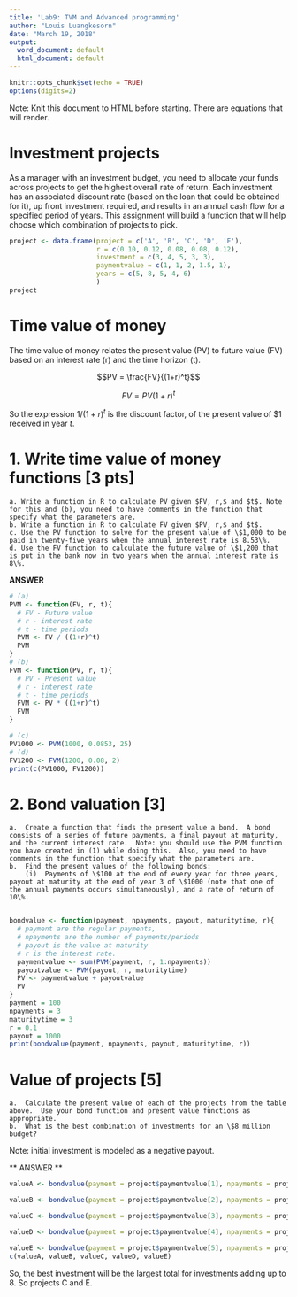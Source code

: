 ```yaml
---
title: 'Lab9: TVM and Advanced programming'
author: "Louis Luangkesorn"
date: "March 19, 2018"
output:
  word_document: default
  html_document: default
---
```


```r
knitr::opts_chunk$set(echo = TRUE)
options(digits=2)
```

Note: Knit this document to HTML before starting. There are equations that will render.

# Investment projects

As a manager with an investment budget, you need to allocate your funds across projects to get the highest overall rate of return. Each investment has an associated discount rate (based on the loan that could be obtained for it), up front investment required, and results in an annual cash flow for a specified period of years.  This assignment will build a function that will help choose which combination of projects to pick.

```r
project <- data.frame(project = c('A', 'B', 'C', 'D', 'E'),
                      r = c(0.10, 0.12, 0.08, 0.08, 0.12),
                      investment = c(3, 4, 5, 3, 3),
                      paymentvalue = c(1, 1, 2, 1.5, 1),
                      years = c(5, 8, 5, 4, 6)
                      )
project
```
# Time value of money

The time value of money relates the present value (PV) to future value (FV) based on an interest rate (r) and the time horizon (t).

$$PV = \frac{FV}{(1+r)^t}$$

$$FV = PV {(1+r)^t}$$

So the expression $1/(1+r)^t$ is the discount factor, of the present value of \$1 received in year $t$.

# 1. Write time value of money functions [3 pts]

    a. Write a function in R to calculate PV given $FV, r,$ and $t$. Note for this and (b), you need to have comments in the function that specify what the parameters are.
    b. Write a function in R to calculate FV given $PV, r,$ and $t$.
    c. Use the PV function to solve for the present value of \$1,000 to be paid in twenty-five years when the annual interest rate is 8.53\%.
    d. Use the FV function to calculate the future value of \$1,200 that is put in the bank now in two years when the annual interest rate is 8\%.

**ANSWER**

```r
# (a)
PVM <- function(FV, r, t){
  # FV - Future value
  # r - interest rate
  # t - time periods
  PVM <- FV / ((1+r)^t)
  PVM
}
# (b)
FVM <- function(PV, r, t){
  # PV - Present value
  # r - interest rate
  # t - time periods
  FVM <- PV * ((1+r)^t)
  FVM
}

# (c)
PV1000 <- PVM(1000, 0.0853, 25)
# (d)
FV1200 <- FVM(1200, 0.08, 2)
print(c(PV1000, FV1200))
```

# 2.  Bond valuation [3]

    a.  Create a function that finds the present value a bond.  A bond consists of a series of future payments, a final payout at maturity,  and the current interest rate.  Note: you should use the PVM function you have created in (1) while doing this.  Also, you need to have comments in the function that specify what the parameters are.
    b.  Find the present values of the following bonds:
        (i)  Payments of \$100 at the end of every year for three years, payout at maturity at the end of year 3 of \$1000 (note that one of the annual payments occurs simultaneously), and a rate of return of 10\%.
        
```r
bondvalue <- function(payment, npayments, payout, maturitytime, r){
  # payment are the regular payments,
  # npayments are the number of payments/periods
  # payout is the value at maturity
  # r is the interest rate.
  paymentvalue <- sum(PVM(payment, r, 1:npayments))
  payoutvalue <- PVM(payout, r, maturitytime)
  PV <- paymentvalue + payoutvalue
  PV
}
payment = 100
npayments = 3
maturitytime = 3
r = 0.1
payout = 1000
print(bondvalue(payment, npayments, payout, maturitytime, r))
```

# Value of projects [5]

    a.  Calculate the present value of each of the projects from the table above.  Use your bond function and present value functions as appropriate.
    b.  What is the best combination of investments for an \$8 million budget?

Note: initial investment is modeled as a negative payout.

** ANSWER **
```r
valueA <- bondvalue(payment = project$paymentvalue[1], npayments = project$years[1], payout = 0, maturitytime = project$years[1], r = project$r[1]) - project$investment[1]

valueB <- bondvalue(payment = project$paymentvalue[2], npayments = project$years[2], payout = 0, maturitytime = project$years[2], r = project$r[2]) - project$investment[2]

valueC <- bondvalue(payment = project$paymentvalue[3], npayments = project$years[1], payout = 0, maturitytime = project$years[3], r = project$r[3]) - project$investment[3]

valueD <- bondvalue(payment = project$paymentvalue[4], npayments = project$years[4], payout = 0, maturitytime = project$years[4], r = project$r[4]) - project$investment[4]

valueE <- bondvalue(payment = project$paymentvalue[5], npayments = project$years[5], payout = 0, maturitytime = project$years[5], r = project$r[5]) - project$investment[5]
c(valueA, valueB, valueC, valueD, valueE)
```

So, the best investment will be the largest total for investments adding up to 8. So projects C and E.